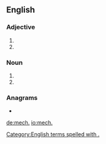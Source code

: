 {{also|Mech.|mech|měch}}
==English==

===Adjective===
{{en-adj|-}}

# {{abbreviation of|mechanical|lang=en}}
# {{abbreviation of|mechanized|lang=en}}

===Noun===
{{en-noun|mechs.}}

# {{abbreviation of|mechanic|lang=en}}
# {{abbreviation of|mechanics|lang=en}}

===Anagrams===
* {{l|en|chem.}}

[[Category:English terms spelled with .]]

[[de:mech.]]
[[io:mech.]]